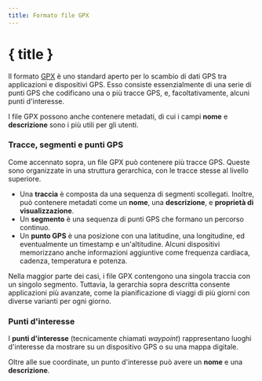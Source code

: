 ```yaml
---
title: Formato file GPX
---
```


<script>
</script>

# { title }

Il formato <a href="https://www.topografix.com/gpx.asp" target="_blank">GPX</a> è uno standard aperto per lo scambio di dati GPS tra applicazioni e dispositivi GPS.
Esso consiste essenzialmente di una serie di punti GPS che codificano una o più tracce GPS, e, facoltativamente, alcuni punti d'interesse.

I file GPX possono anche contenere metadati, di cui i campi **nome** e **descrizione** sono i più utili per gli utenti.

### <Waypoints size="16" class="inline-block" style="margin-bottom: 2px" /> Tracce, segmenti e punti GPS

Come accennato sopra, un file GPX può contenere più tracce GPS.
Queste sono organizzate in una struttura gerarchica, con le tracce stesse al livello superiore.

- Una **traccia** è composta da una sequenza di segmenti scollegati.
  Inoltre, può contenere metadati come un **nome**, una **descrizione**, e **proprietà di visualizzazione**.
- Un **segmento** è una sequenza di punti GPS che formano un percorso continuo.
- Un **punto GPS** è una posizione con una latitudine, una longitudine, ed eventualmente un timestamp e un'altitudine.
  Alcuni dispositivi memorizzano anche informazioni aggiuntive come frequenza cardiaca, cadenza, temperatura e potenza.

Nella maggior parte dei casi, i file GPX contengono una singola traccia con un singolo segmento.
Tuttavia, la gerarchia sopra descritta consente applicazioni più avanzate, come la pianificazione di viaggi di più giorni con diverse varianti per ogni giorno.

### <MapPin size="16" class="inline-block" style="margin-bottom: 2px" /> Punti d'interesse

I **punti d'interesse** (tecnicamente chiamati _waypoint_) rappresentano luoghi d'interesse da mostrare su un dispositivo GPS o su una mappa digitale.

Oltre alle sue coordinate, un punto d'interesse può avere un **nome** e una **descrizione**.
